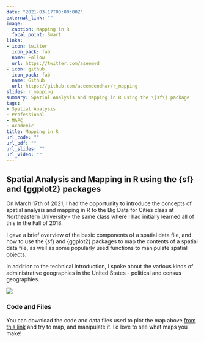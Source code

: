 ```yaml
---
date: "2021-03-17T00:00:00Z"
external_link: ""
image:
  caption: Mapping in R
  focal_point: Smart
links:
- icon: twitter
  icon_pack: fab
  name: Follow
  url: https://twitter.com/aseemvd
- icon: github
  icon_pack: fab
  name: Github
  url: https://github.com/aseemdeodhar/r_mapping
slides: r_mapping
summary: Spatial Analysis and Mapping in R using the \{sf\} package
tags:
- Spatial Analysis
- Professional
- MAPC
- Academic
title: Mapping in R 
url_code: ""
url_pdf: ""
url_slides: ""
url_video: ""
---
```


## Spatial Analysis and Mapping in R using the {sf} and {ggplot2} packages

On March 17th of 2021, I had the opportunity to introduce the concepts of spatial analysis and mapping in R to the Big Data for Cities class at Northeastern University - the same class where I had initially learned all of this in the Fall of 2018.

I gave a brief overview of the basic components of a spatial data file, and how to use the {sf} and {ggplot2} packages to map the contents of a spatial data file, as well as some popularly used functions to manipulate spatial objects.

In addition to the technical introduction, I spoke about the various kinds of administrative geographies in the United States - political and census geographies.

![](/img/project/r_mapping/mbta_commrail_network.jpeg)

### Code and Files

You can download the code and data files used to plot the map above [from this link](https://github.com/aseemdeodhar/r_mapping) and try to map, and manipulate it. I'd love to see what maps you make!

